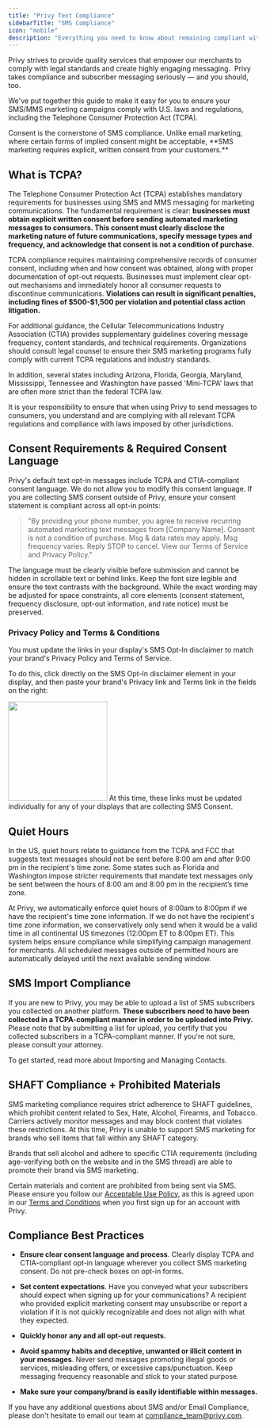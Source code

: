 ```yaml
---
title: "Privy Text Compliance"
sidebarTitle: "SMS Compliance"
icon: "mobile"
description: "Everything you need to know about remaining compliant with SMS industry best practices."
---
```


Privy strives to provide quality services that empower our merchants to comply with legal standards and create highly engaging messaging.  Privy takes compliance and subscriber messaging seriously — and you should, too.

We've put together this guide to make it easy for you to ensure your SMS/MMS marketing campaigns comply with U.S. laws and regulations, including the Telephone Consumer Protection Act (TCPA).

<Note>
  Consent is the cornerstone of SMS compliance. Unlike email marketing, where certain forms of implied consent might be acceptable, **SMS marketing requires explicit, written consent from your customers.**
</Note>

## What is TCPA?

The Telephone Consumer Protection Act (TCPA) establishes mandatory requirements for businesses using SMS and MMS messaging for marketing communications. The fundamental requirement is clear: **businesses must obtain explicit written consent before sending automated marketing messages to consumers. This consent must clearly disclose the marketing nature of future communications, specify message types and frequency, and acknowledge that consent is not a condition of purchase.**

TCPA compliance requires maintaining comprehensive records of consumer consent, including when and how consent was obtained, along with proper documentation of opt-out requests. Businesses must implement clear opt-out mechanisms and immediately honor all consumer requests to discontinue communications. **Violations can result in significant penalties, including fines of &dollar;500-&dollar;1,500 per violation and potential class action litigation.**

For additional guidance, the Cellular Telecommunications Industry Association (CTIA) provides supplementary guidelines covering message frequency, content standards, and technical requirements. Organizations should consult legal counsel to ensure their SMS marketing programs fully comply with current TCPA regulations and industry standards.

In addition, several states including Arizona, Florida, Georgia, Maryland, Mississippi, Tennessee and Washington have passed 'Mini-TCPA' laws that are often more strict than the federal TCPA law.

It is your responsibility to ensure that when using Privy to send messages to consumers, you understand and are complying with all relevant TCPA regulations and compliance with laws imposed by other jurisdictions.

## Consent Requirements & Required Consent Language

Privy's default text opt-in messages include TCPA and CTIA-compliant consent language. We do not allow you to modify this consent language. If you are collecting SMS consent outside of Privy, ensure your consent statement is compliant across all opt-in points:

> "By providing your phone number, you agree to receive recurring automated marketing text messages from \[Company Name]. Consent is not a condition of purchase. Msg & data rates may apply. Msg frequency varies. Reply STOP to cancel. View our Terms of Service and Privacy Policy."

The language must be clearly visible before submission and cannot be hidden in scrollable text or behind links. Keep the font size legible and ensure the text contrasts with the background. While the exact wording may be adjusted for space constraints, all core elements (consent statement, frequency disclosure, opt-out information, and rate notice) must be preserved.

### Privacy Policy and Terms & Conditions

You must update the links in your display's SMS Opt-In disclaimer to match your brand's Privacy Policy and Terms of Service.

To do this, click directly on the SMS Opt-In disclaimer element in your display, and then paste your brand's Privacy link and Terms link in the fields on the right:

<img height="200" src="/images/compliance/sms-privacy-tc.png" />

<Warning>
  At this time, these links must be updated individually for any of your displays that are collecting SMS Consent.
</Warning>

## Quiet Hours

In the US, quiet hours relate to guidance from the TCPA and FCC that suggests text messages should not be sent before 8:00 am and after 9:00 pm in the recipient's time zone. Some states such as Florida and Washington impose stricter requirements that mandate text messages only be sent between the hours of 8:00 am and 8:00 pm in the recipient’s time zone.

At Privy, we automatically enforce quiet hours of 8:00am to 8:00pm if we have the recipient's time zone information. If we do not have the recipient's time zone information, we conservatively only send when it would be a valid time in all continental US timezones (12:00pm ET to 8:00pm ET). This system helps ensure compliance while simplifying campaign management for merchants. All scheduled messages outside of permitted hours are automatically delayed until the next available sending window.

## SMS Import Compliance

If you are new to Privy, you may be able to upload a list of SMS subscribers you collected on another platform. **These subscribers need to have been collected in a TCPA-compliant manner in order to be uploaded into Privy.** Please note that by submitting a list for upload, you certify that you collected subscribers in a TCPA-compliant manner. If you're not sure, please consult your attorney.

To get started, read more about Importing and Managing Contacts.

## SHAFT Compliance + Prohibited Materials

SMS marketing compliance requires strict adherence to SHAFT guidelines, which prohibit content related to Sex, Hate, Alcohol, Firearms, and Tobacco. Carriers actively monitor messages and may block content that violates these restrictions. At this time, Privy is unable to support SMS marketing for brands who sell items that fall within any SHAFT category.

Brands that sell alcohol and adhere to specific CTIA requirements (including age-verifying both on the website and in the SMS thread) are able to promote their brand via SMS marketing. 

Certain materials and content are prohibited from being sent via SMS. Please ensure you follow our [Acceptable Use Policy](https://www.privy.com/acceptable-use-policy), as this is agreed upon in our [Terms and Conditions](https://www.privy.com/terms-and-conditions) when you first sign up for an account with Privy. 

## Compliance Best Practices

* **Ensure clear consent language and process**. Clearly display TCPA and CTIA-compliant opt-in language wherever you collect SMS marketing consent. Do not pre-check boxes on opt-in forms.

* **Set content expectations**. Have you conveyed what your subscribers should expect when signing up for your communications? A recipient who provided explicit marketing consent may unsubscribe or report a violation if it is not quickly recognizable and does not align with what they expected. 

* **Quickly honor any and all opt-out requests.**

* **Avoid spammy habits and deceptive, unwanted or illicit content in your messages**. Never send messages promoting illegal goods or services, misleading offers, or excessive caps/punctuation. Keep messaging frequency reasonable and stick to your stated purpose.

* **Make sure your company/brand is easily identifiable within messages.**

If you have any additional questions about SMS and/or Email Compliance, please don't hesitate to email our team at [compliance\_team@privy.com](mailto:compliance_team@privy.com).